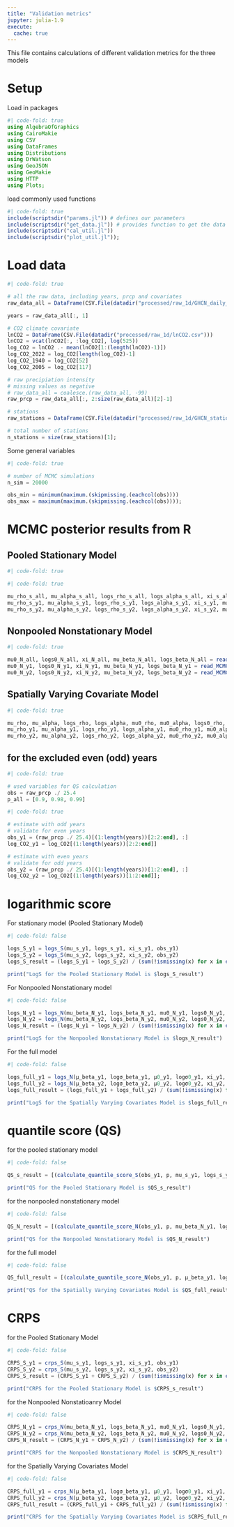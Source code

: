 ```yaml
---
title: "Validation metrics"
jupyter: julia-1.9
execute:
  cache: true
---
```


This file contains calculations of different validation metrics for the three models

# Setup

Load in packages

```julia
#| code-fold: true
using AlgebraOfGraphics
using CairoMakie
using CSV
using DataFrames
using Distributions
using DrWatson
using GeoJSON
using GeoMakie
using HTTP
using Plots;
```

load commonly used functions

```julia
#| code-fold: true
include(scriptsdir("params.jl")) # defines our parameters
include(scriptsdir("get_data.jl")) # provides function to get the data
include(scriptsdir("cal_util.jl"))
include(scriptsdir("plot_util.jl"));
```

# Load data

```julia
#| code-fold: true

# all the raw data, including years, prcp and covariates
raw_data_all = DataFrame(CSV.File(datadir("processed/raw_1d/GHCN_daily_30y.csv")))

years = raw_data_all[:, 1]

# CO2 climate covariate
lnCO2 = DataFrame(CSV.File(datadir("processed/raw_1d/lnCO2.csv")))
lnCO2 = vcat(lnCO2[:, :log_CO2], log(525))
log_CO2 = lnCO2 .- mean(lnCO2[1:(length(lnCO2)-1)])
log_CO2_2022 = log_CO2[length(log_CO2)-1]
log_CO2_1940 = log_CO2[52]
log_CO2_2005 = log_CO2[117]

# raw precipiation intensity
# missing values as negative
# raw_data_all = coalesce.(raw_data_all, -99)
raw_prcp = raw_data_all[:, 2:size(raw_data_all)[2]-1]

# stations
raw_stations = DataFrame(CSV.File(datadir("processed/raw_1d/GHCN_stations_30y.csv")))

# total number of stations
n_stations = size(raw_stations)[1];
```

Some general variables

```julia
#| code-fold: true

# number of MCMC simulations
n_sim = 20000

obs_min = minimum(maximum.(skipmissing.(eachcol(obs))))
obs_max = maximum(maximum.(skipmissing.(eachcol(obs))));
```

# MCMC posterior results from R

## Pooled Stationary Model

```julia
#| code-fold: true

#| code-fold: true

mu_rho_s_all, mu_alpha_s_all, logs_rho_s_all, logs_alpha_s_all, xi_s_all, mu_s_all, logs_s_all = read_MCMC_results_S("processed/1d_results/model_S_all_10Kruns.csv", n_stations)
mu_rho_s_y1, mu_alpha_s_y1, logs_rho_s_y1, logs_alpha_s_y1, xi_s_y1, mu_s_y1, logs_s_y1 = read_MCMC_results_S("processed/1d_results/model_S_y1_10Kruns.csv", n_stations)
mu_rho_s_y2, mu_alpha_s_y2, logs_rho_s_y2, logs_alpha_s_y2, xi_s_y2, mu_s_y2, logs_s_y2 = read_MCMC_results_S("processed/1d_results/model_S_y2_10Kruns.csv", n_stations);
```

## Nonpooled Nonstationary Model

```julia
#| code-fold: true

mu0_N_all, logs0_N_all, xi_N_all, mu_beta_N_all, logs_beta_N_all = read_MCMC_results_N("processed/1d_results/model_N_all_10Kruns.csv", n_stations)
mu0_N_y1, logs0_N_y1, xi_N_y1, mu_beta_N_y1, logs_beta_N_y1 = read_MCMC_results_N("processed/1d_results/model_N_y1_10Kruns.csv", n_stations)
mu0_N_y2, logs0_N_y2, xi_N_y2, mu_beta_N_y2, logs_beta_N_y2 = read_MCMC_results_N("processed/1d_results/model_N_y2_10Kruns.csv", n_stations);
```

## Spatially Varying Covariate Model

```julia
#| code-fold: true

mu_rho, mu_alpha, logs_rho, logs_alpha, mu0_rho, mu0_alpha, logs0_rho, logs0_alpha, xi_all, μ_beta_all, logσ_beta_all, μ0_all, logσ0_all = read_MCMC_results_full_diffRho("processed/1d_results/model_full_all_10Kruns.csv", n_stations)
mu_rho_y1, mu_alpha_y1, logs_rho_y1, logs_alpha_y1, mu0_rho_y1, mu0_alpha_y1, logs0_rho_y1, logs0_alpha_y1, xi_y1, μ_beta_y1, logσ_beta_y1, μ0_y1, logσ0_y1 = read_MCMC_results_full_diffRho("processed/1d_results/model_full_ally1_10Kruns.csv", n_stations)
mu_rho_y2, mu_alpha_y2, logs_rho_y2, logs_alpha_y2, mu0_rho_y2, mu0_alpha_y2, logs0_rho_y2, logs0_alpha_y2, xi_y2, μ_beta_y2, logσ_beta_y2, μ0_y2, logσ0_y2 = read_MCMC_results_full_diffRho("processed/1d_results/model_full_ally2_10Kruns.csv", n_stations);
```

## for the excluded even (odd) years

```julia
#| code-fold: true

# used variables for QS calculation
obs = raw_prcp ./ 25.4
p_all = [0.9, 0.98, 0.99]
```

```julia
#| code-fold: true

# estimate with odd years
# validate for even years
obs_y1 = (raw_prcp ./ 25.4)[(1:length(years))[2:2:end], :]
log_CO2_y1 = log_CO2[(1:length(years))[2:2:end]]

# estimate with even years
# validate for odd years
obs_y2 = (raw_prcp ./ 25.4)[(1:length(years))[1:2:end], :]
log_CO2_y2 = log_CO2[(1:length(years))[1:2:end]];
```

# logarithmic score

For stationary model (Pooled Stationary Model)

```julia
#| code-fold: false

logs_S_y1 = logs_S(mu_s_y1, logs_s_y1, xi_s_y1, obs_y1)
logs_S_y2 = logs_S(mu_s_y2, logs_s_y2, xi_s_y2, obs_y2)
logs_S_result = (logs_S_y1 + logs_S_y2) / (sum(!ismissing(x) for x in eachcol(obs) for x in x))

print("LogS for the Pooled Stationary Model is $logs_S_result")
```

For Nonpooled Nonstationary model

```julia
#| code-fold: false

logs_N_y1 = logs_N(mu_beta_N_y1, logs_beta_N_y1, mu0_N_y1, logs0_N_y1, xi_N_y1, log_CO2_y1, obs_y1, "nonpooled")
logs_N_y2 = logs_N(mu_beta_N_y2, logs_beta_N_y2, mu0_N_y2, logs0_N_y2, xi_N_y2, log_CO2_y2, obs_y2, "nonpooled")
logs_N_result = (logs_N_y1 + logs_N_y2) / (sum(!ismissing(x) for x in eachcol(obs) for x in x))

print("LogS for the Nonpooled Nonstationary Model is $logs_N_result")
```

For the full model

```julia
#| code-fold: false

logs_full_y1 = logs_N(μ_beta_y1, logσ_beta_y1, μ0_y1, logσ0_y1, xi_y1, log_CO2_y1, obs_y1, "pooled")
logs_full_y2 = logs_N(μ_beta_y2, logσ_beta_y2, μ0_y2, logσ0_y2, xi_y2, log_CO2_y2, obs_y2, "pooled")
logs_full_result = (logs_full_y1 + logs_full_y2) / (sum(!ismissing(x) for x in eachcol(obs) for x in x))

print("LogS for the Spatially Varying Covariates Model is $logs_full_result")
```

# quantile score (QS)

for the pooled stationary model

```julia
#| code-fold: false

QS_s_result = [(calculate_quantile_score_S(obs_y1, p, mu_s_y1, logs_s_y1, xi_s_y1) + calculate_quantile_score_S(obs_y2, p, mu_s_y2, logs_s_y2, xi_s_y2)) / sum(!ismissing(x) for x in eachcol(obs) for x in x) for p in p_all]

print("QS for the Pooled Stationary Model is $QS_s_result")
```

for the nonpooled nonstationary model

```julia
#| code-fold: false

QS_N_result = [(calculate_quantile_score_N(obs_y1, p, mu_beta_N_y1, logs_beta_N_y1, mu0_N_y1, logs0_N_y1, xi_N_y1, log_CO2_y1, "nonpooled") + calculate_quantile_score_N(obs_y2, p, mu_beta_N_y2, logs_beta_N_y2, mu0_N_y2, logs0_N_y2, xi_N_y2, log_CO2_y2, "nonpooled")) / sum(!ismissing(x) for x in eachcol(obs) for x in x) for p in p_all]

print("QS for the Nonpooled Nonstationary Model is $QS_N_result")
```

for the full model

```julia
#| code-fold: false

QS_full_result = [(calculate_quantile_score_N(obs_y1, p, μ_beta_y1, logσ_beta_y1, μ0_y1, logσ0_y1, xi_y1, log_CO2_y1, "pooled") + calculate_quantile_score_N(obs_y2, p, μ_beta_y2, logσ_beta_y2, μ0_y2, logσ0_y2, xi_y2, log_CO2_y2, "pooled")) / sum(!ismissing(x) for x in eachcol(obs) for x in x) for p in p_all]

print("QS for the Spatially Varying Covariates Model is $QS_full_result")
```

# CRPS

for the Pooled Stationary Model

```julia
#| code-fold: false

CRPS_S_y1 = crps_S(mu_s_y1, logs_s_y1, xi_s_y1, obs_y1)
CRPS_S_y2 = crps_S(mu_s_y2, logs_s_y2, xi_s_y2, obs_y2)
CRPS_S_result = (CRPS_S_y1 + CRPS_S_y2) / (sum(!ismissing(x) for x in eachcol(obs) for x in x))

print("CRPS for the Pooled Stationary Model is $CRPS_s_result")
```

for the Nonpooled Nonstatioanry Model

```julia
#| code-fold: false

CRPS_N_y1 = crps_N(mu_beta_N_y1, logs_beta_N_y1, mu0_N_y1, logs0_N_y1, xi_N_y1, log_CO2_y1, obs_y1, "nonpooled")
CRPS_N_y2 = crps_N(mu_beta_N_y2, logs_beta_N_y2, mu0_N_y2, logs0_N_y2, xi_N_y2, log_CO2_y2, obs_y2, "nonpooled")
CRPS_N_result = (CRPS_N_y1 + CRPS_N_y2) / (sum(!ismissing(x) for x in eachcol(obs) for x in x))

print("CRPS for the Nonpooled Nonstationary Model is $CRPS_N_result")
```

for the Spatially Varying Covariates Model

```julia
#| code-fold: false

CRPS_full_y1 = crps_N(μ_beta_y1, logσ_beta_y1, μ0_y1, logσ0_y1, xi_y1, log_CO2_y1, obs_y1, "pooled")
CRPS_full_y2 = crps_N(μ_beta_y2, logσ_beta_y2, μ0_y2, logσ0_y2, xi_y2, log_CO2_y2, obs_y2, "pooled")
CRPS_full_result = (CRPS_full_y1 + CRPS_full_y2) / (sum(!ismissing(x) for x in eachcol(obs) for x in x))

print("CRPS for the Spatially Varying Covariates Model is $CRPS_full_result")
```
